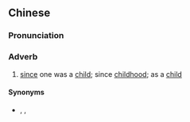 ==Chinese==
{{zh-forms}}

===Pronunciation===
{{zh-pron
|m=zìxiǎo
|c=zi6 siu2
|cat=adv
}}

===Adverb===
{{zh-adv}}

# [[since]] one was a [[child]]; since [[childhood]]; as a [[child]]

====Synonyms====
* {{sense|since childhood}} {{zh-l|從小}}, {{qualifier|Cantonese|Min Nan}} {{zh-l|自細}}, {{qualifier|Cantonese}} {{zh-l|由細到大}}